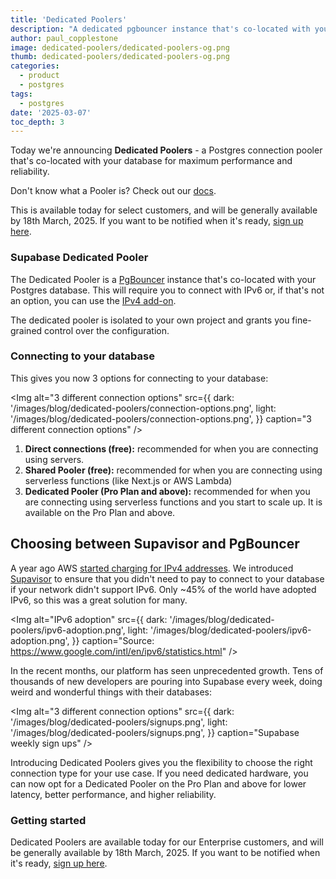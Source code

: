 ```yaml
---
title: 'Dedicated Poolers'
description: "A dedicated pgbouncer instance that's co-located with your database for maximum performance and reliability."
author: paul_copplestone
image: dedicated-poolers/dedicated-poolers-og.png
thumb: dedicated-poolers/dedicated-poolers-og.png
categories:
  - product
  - postgres
tags:
  - postgres
date: '2025-03-07'
toc_depth: 3
---
```


Today we're announcing **Dedicated Poolers** - a Postgres connection pooler that's co-located with your database for maximum performance and reliability.

<Admonition type="info">

Don't know what a Pooler is? Check out our [docs](/docs/guides/database/connecting-to-postgres#serverside-poolers).

</Admonition>

This is available today for select customers, and will be generally available by 18th March, 2025. If you want to be notified when it's ready, [sign up here](https://forms.supabase.com/dedicated-pooler).

### Supabase Dedicated Pooler

The Dedicated Pooler is a [PgBouncer](https://www.pgbouncer.org/) instance that's co-located with your Postgres database. This will require you to connect with IPv6 or, if that's not an option, you can use the [IPv4 add-on](/guides/platform/ipv4-address).

The dedicated pooler is isolated to your own project and grants you fine-grained control over the configuration.

### Connecting to your database

This gives you now 3 options for connecting to your database:

<Img
  alt="3 different connection options"
  src={{
    dark: '/images/blog/dedicated-poolers/connection-options.png',
    light: '/images/blog/dedicated-poolers/connection-options.png',
  }}
  caption="3 different connection options"
/>

1. **Direct connections (free):** recommended for when you are connecting using servers.
2. **Shared Pooler (free):** recommended for when you are connecting using serverless functions (like Next.js or AWS Lambda)
3. **Dedicated Pooler (Pro Plan and above):** recommended for when you are connecting using serverless functions and you start to scale up. It is available on the Pro Plan and above.

## Choosing between Supavisor and PgBouncer

A year ago AWS [started charging for IPv4 addresses](/blog/ipv6). We introduced [Supavisor](/blog/supavisor-postgres-connection-pooler) to ensure that you didn't need to pay to connect to your database if your network didn't support IPv6. Only ~45% of the world have adopted IPv6, so this was a great solution for many.

<Img
  alt="IPv6 adoption"
  src={{
    dark: '/images/blog/dedicated-poolers/ipv6-adoption.png',
    light: '/images/blog/dedicated-poolers/ipv6-adoption.png',
  }}
  caption="Source: https://www.google.com/intl/en/ipv6/statistics.html"
/>

In the recent months, our platform has seen unprecedented growth. Tens of thousands of new developers are pouring into Supabase every week, doing weird and wonderful things with their databases:

<Img
  alt="3 different connection options"
  src={{
    dark: '/images/blog/dedicated-poolers/signups.png',
    light: '/images/blog/dedicated-poolers/signups.png',
  }}
  caption="Supabase weekly sign ups"
/>

Introducing Dedicated Poolers gives you the flexibility to choose the right connection type for your use case. If you need dedicated hardware, you can now opt for a Dedicated Pooler on the Pro Plan and above for lower latency, better performance, and higher reliability.

### Getting started

Dedicated Poolers are available today for our Enterprise customers, and will be generally available by 18th March, 2025. If you want to be notified when it's ready, [sign up here](https://forms.supabase.com/dedicated-pooler).
